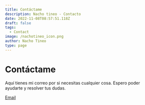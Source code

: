 ```yaml
---
title: Contáctame
description: Nacho tineo - Contacto
date: 2022-11-08T08:57:51.118Z
draft: false
tags:
  - Contact
image: /nachotineo_icon.png
author: Nacho Tineo
type: page
---
```


# Contáctame

Aquí tienes mi correo por si necesitas cualquier cosa. Espero poder ayudarte y resolver tus dudas.

[Email](mailto:nachotineo@icloud.com)
